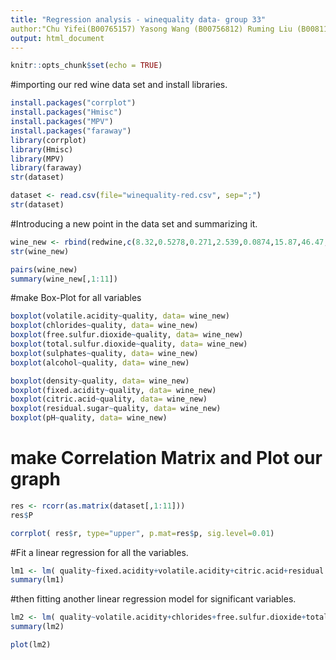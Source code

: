```yaml
---
title: "Regression analysis - winequality data- group 33"
author:"Chu Yifei(B00765157) Yasong Wang (B00756812) Ruming Liu (B00811402)" 
output: html_document
---
```




```r
knitr::opts_chunk$set(echo = TRUE)
```

#importing our red wine data set and install libraries.

```r
install.packages("corrplot")
install.packages("Hmisc")
install.packages("MPV")
install.packages("faraway")
library(corrplot)
library(Hmisc)
library(MPV)
library(faraway)
str(dataset)

dataset <- read.csv(file="winequality-red.csv", sep=";")
str(dataset)

```


#Introducing a new point in the data set and summarizing it.

```r

wine_new <- rbind(redwine,c(8.32,0.5278,0.271,2.539,0.0874,15.87,46.47,0.9967,3.311,0.6581,10.42,6))
str(wine_new)

```


```r
pairs(wine_new)
summary(wine_new[,1:11])
```


#make Box-Plot for all variables

```r
boxplot(volatile.acidity~quality, data= wine_new)
boxplot(chlorides~quality, data= wine_new)
boxplot(free.sulfur.dioxide~quality, data= wine_new)
boxplot(total.sulfur.dioxide~quality, data= wine_new)
boxplot(sulphates~quality, data= wine_new)
boxplot(alcohol~quality, data= wine_new)

```


```r
boxplot(density~quality, data= wine_new)
boxplot(fixed.acidity~quality, data= wine_new)
boxplot(citric.acid~quality, data= wine_new)
boxplot(residual.sugar~quality, data= wine_new)
boxplot(pH~quality, data= wine_new)
```



# make Correlation Matrix and Plot our graph

```r
res <- rcorr(as.matrix(dataset[,1:11]))
res$P

corrplot( res$r, type="upper", p.mat=res$p, sig.level=0.01)

```


#Fit a linear regression for all the variables.
```r
lm1 <- lm( quality~fixed.acidity+volatile.acidity+citric.acid+residual.sugar+chlorides+free.sulfur.dioxide+total.sulfur.dioxide+density+pH+sulphates+alcohol, data= wine_new)
summary(lm1)
```


#then fitting another linear regression model for significant variables.

```r
lm2 <- lm( quality~volatile.acidity+chlorides+free.sulfur.dioxide+total.sulfur.dioxide +pH+sulphates+alcohol, data= wine_new)
summary(lm2)

plot(lm2)
```
